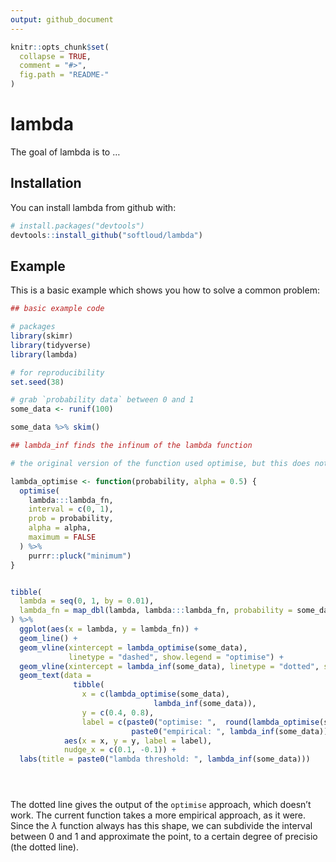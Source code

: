 ```yaml
---
output: github_document
---
```


<!-- README.md is generated from README.Rmd. Please edit that file -->

```r
knitr::opts_chunk$set(
  collapse = TRUE,
  comment = "#>",
  fig.path = "README-"
)
```

# lambda

The goal of lambda is to ...

## Installation

You can install lambda from github with:

```r
# install.packages("devtools")
devtools::install_github("softloud/lambda")
```

## Example

This is a basic example which shows you how to solve a common problem:

```r
## basic example code

# packages
library(skimr)
library(tidyverse)
library(lambda)

# for reproducibility
set.seed(38)

# grab `probability data` between 0 and 1
some_data <- runif(100)

some_data %>% skim()

## lambda_inf finds the infinum of the lambda function

# the original version of the function used optimise, but this does not find the correct point in the output of the function

lambda_optimise <- function(probability, alpha = 0.5) {
  optimise(
    lambda:::lambda_fn,
    interval = c(0, 1),
    prob = probability,
    alpha = alpha,
    maximum = FALSE
  ) %>%
    purrr::pluck("minimum")
}


tibble(
  lambda = seq(0, 1, by = 0.01),
  lambda_fn = map_dbl(lambda, lambda:::lambda_fn, probability = some_data)
) %>% 
  ggplot(aes(x = lambda, y = lambda_fn)) +
  geom_line() +
  geom_vline(xintercept = lambda_optimise(some_data),
             linetype = "dashed", show.legend = "optimise") +
  geom_vline(xintercept = lambda_inf(some_data), linetype = "dotted", show.legend = "empirical") +
  geom_text(data = 
              tibble(
                x = c(lambda_optimise(some_data),
                                lambda_inf(some_data)),
                y = c(0.4, 0.8),
                label = c(paste0("optimise: ",  round(lambda_optimise(some_data), 4)), 
                           paste0("empirical: ", lambda_inf(some_data)))), 
            aes(x = x, y = y, label = label),
            nudge_x = c(0.1, -0.1)) +
  labs(title = paste0("lambda threshold: ", lambda_inf(some_data)))





```

The dotted line gives the output of the `optimise` approach, which doesn't work. 
The current function takes a more empirical approach, as it were. Since the $\lambda$ function always has this shape, we can subdivide the interval between 0 and 1 and approximate the point, to a certain degree of precisio (the dotted line).

